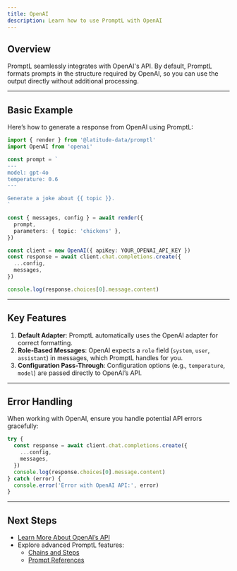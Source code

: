```yaml
---
title: OpenAI
description: Learn how to use PromptL with OpenAI
---
```


## Overview

PromptL seamlessly integrates with OpenAI's API. By default, PromptL formats prompts in the structure required by OpenAI, so you can use the output directly without additional processing.

---

## Basic Example

Here’s how to generate a response from OpenAI using PromptL:

```typescript
import { render } from '@latitude-data/promptl'
import OpenAI from 'openai'

const prompt = `
---
model: gpt-4o
temperature: 0.6
---

Generate a joke about {{ topic }}.
`

const { messages, config } = await render({
  prompt,
  parameters: { topic: 'chickens' },
})

const client = new OpenAI({ apiKey: YOUR_OPENAI_API_KEY })
const response = await client.chat.completions.create({
  ...config,
  messages,
})

console.log(response.choices[0].message.content)
```

---

## Key Features

1. **Default Adapter**: PromptL automatically uses the OpenAI adapter for correct formatting.
2. **Role-Based Messages**: OpenAI expects a `role` field (`system`, `user`, `assistant`) in messages, which PromptL handles for you.
3. **Configuration Pass-Through**: Configuration options (e.g., `temperature`, `model`) are passed directly to OpenAI’s API.

---

## Error Handling

When working with OpenAI, ensure you handle potential API errors gracefully:

```typescript
try {
  const response = await client.chat.completions.create({
    ...config,
    messages,
  })
  console.log(response.choices[0].message.content)
} catch (error) {
  console.error('Error with OpenAI API:', error)
}
```

---

## Next Steps

- [Learn More About OpenAI’s API](https://platform.openai.com/docs/api-reference/chat)
- Explore advanced PromptL features:
  - [Chains and Steps](syntax/chains)
  - [Prompt References](syntax/prompt-references)

